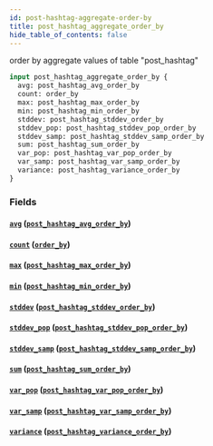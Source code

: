 ```yaml
---
id: post-hashtag-aggregate-order-by
title: post_hashtag_aggregate_order_by
hide_table_of_contents: false
---
```



order by aggregate values of table "post_hashtag"

```graphql
input post_hashtag_aggregate_order_by {
  avg: post_hashtag_avg_order_by
  count: order_by
  max: post_hashtag_max_order_by
  min: post_hashtag_min_order_by
  stddev: post_hashtag_stddev_order_by
  stddev_pop: post_hashtag_stddev_pop_order_by
  stddev_samp: post_hashtag_stddev_samp_order_by
  sum: post_hashtag_sum_order_by
  var_pop: post_hashtag_var_pop_order_by
  var_samp: post_hashtag_var_samp_order_by
  variance: post_hashtag_variance_order_by
}
```


### Fields

#### [`avg`](#) ([`post_hashtag_avg_order_by`](../inputs/post-hashtag-avg-order-by))




#### [`count`](#) ([`order_by`](../enums/order-by))




#### [`max`](#) ([`post_hashtag_max_order_by`](../inputs/post-hashtag-max-order-by))




#### [`min`](#) ([`post_hashtag_min_order_by`](../inputs/post-hashtag-min-order-by))




#### [`stddev`](#) ([`post_hashtag_stddev_order_by`](../inputs/post-hashtag-stddev-order-by))




#### [`stddev_pop`](#) ([`post_hashtag_stddev_pop_order_by`](../inputs/post-hashtag-stddev-pop-order-by))




#### [`stddev_samp`](#) ([`post_hashtag_stddev_samp_order_by`](../inputs/post-hashtag-stddev-samp-order-by))




#### [`sum`](#) ([`post_hashtag_sum_order_by`](../inputs/post-hashtag-sum-order-by))




#### [`var_pop`](#) ([`post_hashtag_var_pop_order_by`](../inputs/post-hashtag-var-pop-order-by))




#### [`var_samp`](#) ([`post_hashtag_var_samp_order_by`](../inputs/post-hashtag-var-samp-order-by))




#### [`variance`](#) ([`post_hashtag_variance_order_by`](../inputs/post-hashtag-variance-order-by))






